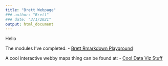 ```yaml
---
title: "Brett Webpage"
### author: "Brett"
### date: "3/1/2021"
output: html_document
---
```


Hello

The modules I've completed:
- [Brett Rmarkdown Playground](Brett_Rmarkdown_playground.html)

A cool interactive webby maps thing can be found at:
- [Cool Data Viz Stuff](data-viz.html)
